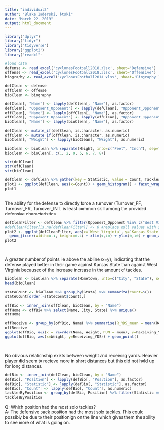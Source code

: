 ---
title: "individual2"
author: "Blake Inderski, btski"
date: "March 22, 2019"
output: html_document
---

```{r}
library("dplyr")
library("tidyr")
library("tidyverse")
library("ggplot2")
library("readxl")
```

```{r}
#load data
defense <- read_excel('cyclonesFootball2018.xlsx', sheet='Defensive')
offense <- read_excel('cyclonesFootball2018.xlsx', sheet='Offensive')
biography <- read_excel('cyclonesFootball2018.xlsx', sheet='Biography')
```

```{r}
defClean <- defense
offClean <- offense
bioClean <- biography

defClean[, "Name"] <- lapply(defClean[, "Name"], as.factor)
defClean[, "Opponent_Opponent"] <- lapply(defClean[, "Opponent_Opponent"], as.factor)
offClean[, "Name"] <- lapply(offClean[, "Name"], as.factor)
offClean[, "Opponent_Opponent"] <- lapply(offClean[, "Opponent_Opponent"], as.factor)
bioClean[, "Name"] <- lapply(bioClean[, "Name"], as.factor)

defClean <- mutate_if(defClean, is.character, as.numeric)
offClean <- mutate_if(offClean, is.character, as.numeric)
bioClean[, "Weight"] <- lapply(bioClean[, "Weight"], as.numeric)

bioClean <- bioClean %>% separate(Height, into=c("Feet", "Inch"), sep="-") %>% mutate(Height = as.numeric(Feet)*12+as.numeric(Inch))
bioClean <- bioClean[, c(1, 2, 9, 5, 6, 7, 8)]

str(defClean)
str(offClean)
str(bioClean)
```

```{r}
defClean <- defClean %>% gather(key = Statistic, value = Count, Tackles_Solo:Pass_PB)
plot1 <- ggplot(defClean, aes(x=Count)) + geom_histogram() + facet_wrap(~Statistic)
plot1
```
<br />The ability for the defense to directly force a turnover (Turnover_FF, Turnover_FR, Turnover_INT) is least common skill among the provided defensive characteristics.

```{r}
defCleanFilter <- defClean %>% filter(Opponent_Opponent %in% c("West Virginia", "Kansas State")) %>% filter(Statistic == "Tackles_Solo") %>% spread(key = Statistic, value = Count) %>% spread(key = Opponent_Opponent, value = Tackles_Solo)
#defCleanFilter[is.na(defCleanFilter)] <- 0 #replace null values with zero
plot2 <- ggplot(defCleanFilter, aes(x=`West Virginia`, y=`Kansas State`, na.rm = TRUE)) + 
  geom_jitter(width=0.1, height=0.1) + xlim(0,10) + ylim(0,10) + geom_abline(slope=1, intercept=0)
plot2
```
<br />


A greater number of points lie above the abline (x=y), indicating that the defense played better in their game against Kansas State than against West Virginia becauseo of the increase increase in the amount of tackles.



```{r}
bioClean <- bioClean %>% separate(Hometown, into=c("City", "State"), sep=", ")
head(bioClean)
```

```{r}
stateCount <- bioClean %>% group_by(State) %>% summarize(count=n())
stateCount[order(-stateCount$count),]
```

```{r}
offBio <- inner_join(offClean, bioClean, by = "Name")
offHome <- offBio %>% select(Name, City, State) %>% unique()
offHome
```

```{r}
offReceive <- group_by(offBio, Name) %>% summarise(R_YDS_mean = mean(Receiving_YDS), R_YDS_std = sd(Receiving_YDS), Weight = mean(Weight))
offReceive
ggplot(offBio, aes(x = reorder(Name, Weight, FUN = mean), y=Receiving_YDS)) + geom_boxplot() + theme(axis.text.x=element_text(angle=90,hjust=1))
ggplot(offBio, aes(x=Weight, y=Receiving_YDS)) + geom_point()
```
<br />

No obvious relationship exists between weight and receiving yards.
Heavier player did seem to recieve more in short distances but this did not hold up for long distances. 


```{r}
defBio <- inner_join(defClean, bioClean, by = "Name")
defBio[, "Position"] <- lapply(defBio[, "Position"], as.factor)
defBio[, "Statistic"] <- lapply(defBio[, "Statistic"], as.factor)
defBio[, "Count"] <- lapply(defBio[, "Count"], as.numeric)
tacklesByPosition <- group_by(defBio, Position) %>% filter(Statistic == "Tackles_Solo") %>% summarise(tackles = sum(Count))
tacklesByPosition
```

Q: Which position had the most solo tackles?
<br />
A: The defensive back position had the most solo tackles. This could possibly be due to their positionign on the line which gives them the ability to see more of what is going on. 